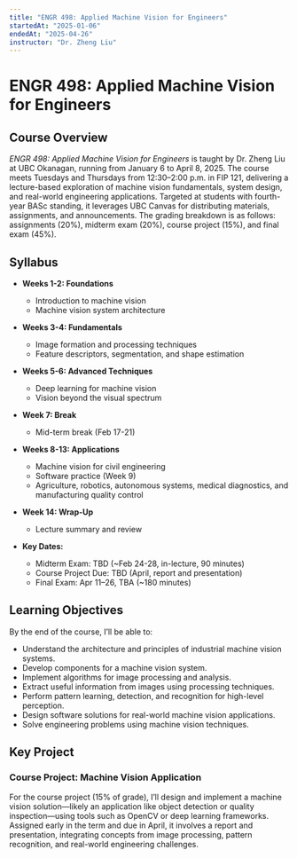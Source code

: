 ```yaml
---
title: "ENGR 498: Applied Machine Vision for Engineers"
startedAt: "2025-01-06"
endedAt: "2025-04-26"
instructor: "Dr. Zheng Liu"
---
```

# ENGR 498: Applied Machine Vision for Engineers

## Course Overview

*ENGR 498: Applied Machine Vision for Engineers* is taught by Dr. Zheng Liu at UBC Okanagan, running from January 6 to April 8, 2025. The course meets Tuesdays and Thursdays from 12:30–2:00 p.m. in FIP 121, delivering a lecture-based exploration of machine vision fundamentals, system design, and real-world engineering applications. Targeted at students with fourth-year BASc standing, it leverages UBC Canvas for distributing materials, assignments, and announcements. The grading breakdown is as follows: assignments (20%), midterm exam (20%), course project (15%), and final exam (45%).

## Syllabus

- **Weeks 1-2: Foundations**  
  - Introduction to machine vision  
  - Machine vision system architecture  

- **Weeks 3-4: Fundamentals**  
  - Image formation and processing techniques  
  - Feature descriptors, segmentation, and shape estimation  

- **Weeks 5-6: Advanced Techniques**  
  - Deep learning for machine vision  
  - Vision beyond the visual spectrum  

- **Week 7: Break**  
  - Mid-term break (Feb 17-21)  

- **Weeks 8-13: Applications**  
  - Machine vision for civil engineering  
  - Software practice (Week 9)  
  - Agriculture, robotics, autonomous systems, medical diagnostics, and manufacturing quality control  

- **Week 14: Wrap-Up**  
  - Lecture summary and review  

- **Key Dates:**  
  - Midterm Exam: TBD (~Feb 24-28, in-lecture, 90 minutes)  
  - Course Project Due: TBD (April, report and presentation)  
  - Final Exam: Apr 11–26, TBA (~180 minutes)  

## Learning Objectives

By the end of the course, I’ll be able to:  
- Understand the architecture and principles of industrial machine vision systems.  
- Develop components for a machine vision system.  
- Implement algorithms for image processing and analysis.  
- Extract useful information from images using processing techniques.  
- Perform pattern learning, detection, and recognition for high-level perception.  
- Design software solutions for real-world machine vision applications.  
- Solve engineering problems using machine vision techniques.  

## Key Project

### Course Project: Machine Vision Application  
For the course project (15% of grade), I’ll design and implement a machine vision solution—likely an application like object detection or quality inspection—using tools such as OpenCV or deep learning frameworks. Assigned early in the term and due in April, it involves a report and presentation, integrating concepts from image processing, pattern recognition, and real-world engineering challenges.